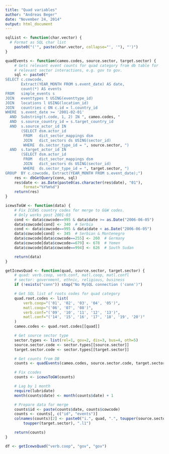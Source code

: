 ```yaml
---
title: "Quad variables"
author: "Andreas Beger"
date: "November 24, 2014"
output: html_document
---
```



```r
sqlList <- function(char.vector) {
  # Format as SQL char list
	paste0("('", paste(char.vector, collapse="', '"), "')")
}

quadEvents <- function(cameo.codes, source.sector, target.sector) {
	# Gets relevant event counts for quad category from db table for 
	# relevant sector interactions, e.g. gov to gov.
	sql <- paste0("
SELECT c.cowcode,
       Extract(YEAR_MONTH FROM s.event_date) AS date,
       count(*) AS events
FROM   simple_events s
JOIN   eventtypes t USING(eventtype_id)
JOIN   locations l USING(location_id)
JOIN   countries c ON c.id = l.country_id
WHERE  s.event_date >= '2001-02-01' 
  AND  Substring(t.code, 1, 2) IN ", cameo.codes, "
  AND  s.source_country_id = s.target_country_id
  AND  s.source_actor_id IN
       (SELECT dsm.actor_id
        FROM   dict_sector_mappings dsm
        JOIN   dict_sectors ds USING(sector_id)
        WHERE  ds.sector_type_id = ", source.sector, ")
  AND  s.target_actor_id IN
       (SELECT dsm.actor_id
        FROM   dict_sector_mappings dsm
        JOIN   dict_sectors ds USING(sector_id)
        WHERE  ds.sector_type_id = ", target.sector, ")
GROUP  BY c.cowcode, Extract(YEAR_MONTH FROM s.event_date);")
	res <- dbGetQuery(conn, sql)
	res$date <- as.Date(paste0(as.character(res$date), "01"), 
		format="%Y%m%d")
	return(res)
}

icewsToGW <- function(data) {
	# Fix ICEWS country codes for merge to G&W codes.
	# Only works post 2001-03
	cond <- data$cowcode==995 & data$date >= as.Date("2006-06-05")
	data$cowcode[cond] <- 340  # Serbia
	cond <- data$cowcode==995 & data$date < as.Date("2006-06-05")
	data$cowcode[cond] <- 345  # Serbian & Montenegro
	data$cowcode[data$cowcode==255] <- 260  # Germany
	data$cowcode[data$cowcode==679] <- 678  # Yemen
	data$cowcode[data$cowcode==994] <- 626  # South Sudan

	return(data)
}

getIcewsQuad <- function(quad, source.sector, target.sector) {
	# quad: verb.coop, verb.conf, matl.coop, matl.confl
	# sector: government, ethnic, religious, business
	if (!exists("conn")) stop("No MySQL connection ('conn')")

	# Get SQL list of roots codes for quad category
	quad.root.codes <- list(	
		verb.coop="('01', '02', '03', '04', '05')",
		matl.coop="('06', '07', '08')",
		verb.conf="('09', '10', '11', '12', '13')",
		matl.conf="('14', '15', '16', '17', '18', '19', '20')"
	)
	cameo.codes <- quad.root.codes[[quad]]

	# Get source sector type
	sector.types <- list(rel=1, gov=2, dis=3, bus=4, oth=5)
	source.sector.code <- sector.types[[source.sector]]
	target.sector.code <- sector.types[[target.sector]]

	# Get counts from DB
	counts <- quadEvents(cameo.codes, source.sector.code, target.sector.code)

	# Fix ccodes
	counts <- icewsToGW(counts)

	# Lag by 1 month
	require(lubridate)
	month(counts$date) <- month(counts$date) + 1

	# Prepare data for merge
	counts$id <- paste(counts$date, counts$cowcode)
	counts <- counts[, c("id", "events")]
	colnames(counts)[2] <- paste0("i.", quad, ".", toupper(source.sector), "t", 
		toupper(target.sector), ".l1")

	return(counts)
}
```

```r
df <- getIcewsQuad("verb.coop", "gov", "gov")
```
